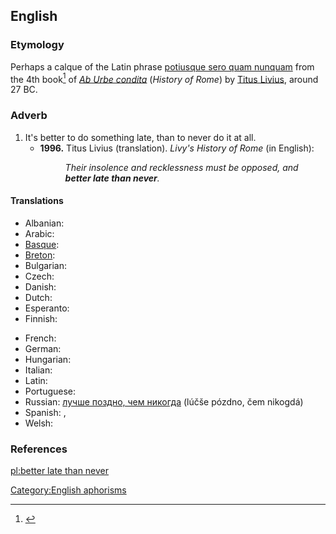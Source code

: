 ==English==

===Etymology===

Perhaps a calque of the Latin phrase [[potiusque sero quam nunquam]] from the 4th book<ref>{{cite web |url=http://mcadams.posc.mu.edu/txt/ah/Livy/Livy04.html |title=Livy's History of Rome |accessdate=May 29, 2007 |author=Butterfield, Bruce J. |date=1996 |format=HTML | publisher=Marquette University ([http://mu.edu mu.edu]) |language=English.}}</ref> of ''[[w:Ab Urbe condita (book)|Ab Urbe condita]]'' (''History of Rome'') by [[w:Livy|Titus Livius]], around 27 BC.

===Adverb===
{{infl|en|adverb|head=[[better]] [[late]] than [[never]]}}

# It's better to do something late, than to never do it at all.
#* '''1996.''' Titus Livius (translation). ''Livy's History of Rome'' (in English):
#*: ''Their insolence and recklessness must be opposed, and '''better late than never'''.''

====Translations====
{{trans-top|it's better do do something late, than to never do it at all}}
* Albanian: {{t|sq|më mirë vonë se kurrë|xs=Albanian}}
* Arabic: {{t|ar|أن يأتي متأخرا خير من أن لا يأتي أبدا|alt=أن يأتي متأخرًا خير من أن لا يأتي أبدًا|sc=Arab}}
* [[Basque]]: {{t|eu|hobe da berandu sekula baino|xs=Basque}}
* [[Breton]]: {{t|br|gwelloc'h diwezhat eget gwech ebet|xs=Breton}}
* Bulgarian: {{t|bg|по-добре късно отколкото никога|tr=po-dobre kusno otkolkoto nikoga|sc=Cyrl}}
* Czech: {{t-|cs|lepší pozdě než nikdy}}
* Danish: {{t|da|bedre sent end aldrig}}
* Dutch: {{t|nl|beter laat dan nooit}}
* Esperanto: {{t|eo|pli bone malfrue ol neniam|xs=Esperanto}}
* Finnish: {{t-|fi|parempi myöhään kuin ei milloinkaan}}
{{trans-mid}}
* French: {{t+|fr|mieux vaut tard que jamais}}
* German: {{t|de|besser spät als nie}}
* Hungarian: {{t-|hu|jobb későn, mint soha}}
* Italian: {{t|it|meglio tardi che mai}}
* Latin: {{t|la|potiusque sero quam nunquam}}
* Portuguese: {{t-|pt|antes tarde do que nunca}}
* Russian: [[лучше поздно, чем никогда]] (lúčše pózdno, čem nikogdá)
* Spanish: {{t|es|más vale tarde que nunca}}, {{t|es|nunca es tarde si la dicha es buena}}
* Welsh: {{t|cy|gwell hwyr na hwyrach|gwell rhywbryd na byth|xs=Welsh}}
{{trans-bottom}}

===References===
<references/>

[[Category:English aphorisms]]

[[pl:better late than never]]